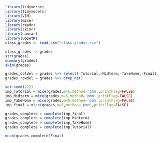 ```{r}
library(tidyverse)
library(tidymodels)
library(VIM)
library(mice)
library(readr)
library(skimr)
library(naniar)
library(UpSetR)
class_grades <- read_csv("class-grades.csv")
```

```{r}
class_grades -> grades
str(grades)
summary(grades)
skim(grades)
```
```{r}
grades_coldel = grades %>% select(-Tutorial,-Midterm,-TakeHome,-Final)
grades_rowdel = grades %>% drop_na()
```

```{r}
set.seed(123)
imp_Tutorial = mice(grades,m=5,method='pmm',printFlag=FALSE)
imp_Midterm = mice(grades,m=5,method='pmm',printFlag=FALSE)
imp_TakeHome = mice(grades,m=5,method='pmm',printFlag=FALSE)
imp_final = mice(grades,m=5,method='pmm',printFlag=FALSE)
```

```{r}
grades_complete = complete(imp_final)
grades_complete = complete(imp_Midterm)
grades_complete = complete(imp_TakeHome)
grades_complete = complete(imp_Tutorial)
```

```{r}
mean(grades_complete$Final)
```

